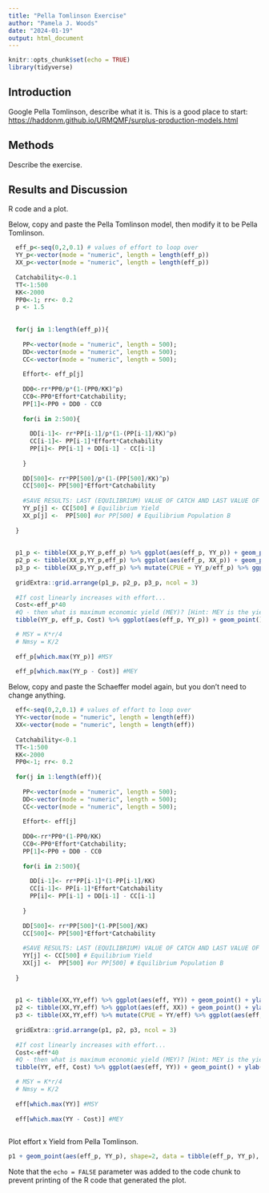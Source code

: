 ```yaml
---
title: "Pella Tomlinson Exercise"
author: "Pamela J. Woods"
date: "2024-01-19"
output: html_document
---
```


```r
knitr::opts_chunk$set(echo = TRUE)
library(tidyverse)
```

## Introduction

Google Pella Tomlinson, describe what it is. This is a good place to start: <https://haddonm.github.io/URMQMF/surplus-production-models.html>

## 

## Methods

Describe the exercise.

## Results and Discussion

R code and a plot.

Below, copy and paste the Pella Tomlinson model, then modify it to be Pella Tomlinson.

```r
  eff_p<-seq(0,2,0.1) # values of effort to loop over
  YY_p<-vector(mode = "numeric", length = length(eff_p))
  XX_p<-vector(mode = "numeric", length = length(eff_p))
  
  Catchability<-0.1
  TT<-1:500
  KK<-2000
  PP0<-1; rr<- 0.2
  p <- 1.5
  
  
  for(j in 1:length(eff_p)){
    
    PP<-vector(mode = "numeric", length = 500); 
    DD<-vector(mode = "numeric", length = 500);
    CC<-vector(mode = "numeric", length = 500); 
    
    Effort<- eff_p[j] 
    
    DD0<-rr*PP0/p*(1-(PP0/KK)^p)
    CC0<-PP0*Effort*Catchability; 
    PP[1]<-PP0 + DD0 - CC0
    
    for(i in 2:500){ 
      
      DD[i-1]<- rr*PP[i-1]/p*(1-(PP[i-1]/KK)^p)
      CC[i-1]<- PP[i-1]*Effort*Catchability
      PP[i]<- PP[i-1] + DD[i-1] - CC[i-1]
      
    } 
    
    DD[500]<- rr*PP[500]/p*(1-(PP[500]/KK)^p)
    CC[500]<- PP[500]*Effort*Catchability
    
    #SAVE RESULTS: LAST (EQUILIBRIUM) VALUE OF CATCH AND LAST VALUE OF POPULATION 
    YY_p[j] <- CC[500] # Equilibrium Yield
    XX_p[j] <-  PP[500] #or PP[500] # Equilibrium Population B
    
  }
  
  
  p1_p <- tibble(XX_p,YY_p,eff_p) %>% ggplot(aes(eff_p, YY_p)) + geom_point() + ylab("Yield") + xlab( "Effort")
  p2_p <- tibble(XX_p,YY_p,eff_p) %>% ggplot(aes(eff_p, XX_p)) + geom_point() + ylab("Population B") + xlab( "Effort")
  p3_p <- tibble(XX_p,YY_p,eff_p) %>% mutate(CPUE = YY_p/eff_p) %>% ggplot(aes(eff_p, CPUE)) + geom_point() + xlab("Effort") 
  
  gridExtra::grid.arrange(p1_p, p2_p, p3_p, ncol = 3)
  
  #If cost linearly increases with effort...
  Cost<-eff_p*40
  #Q - then what is maximum economic yield (MEY)? [Hint: MEY is the yield with the greatest profit; that is, the greatest difference between Yield and cost]
  tibble(YY_p, eff_p, Cost) %>% ggplot(aes(eff_p, YY_p)) + geom_point() + ylab("Yield") + xlab("Effort") + geom_point(aes(eff_p, Cost), shape = 2)

  # MSY = K*r/4
  # Nmsy = K/2
  
  eff_p[which.max(YY_p)] #MSY
  
  eff_p[which.max(YY_p - Cost)] #MEY
```

Below, copy and paste the Schaeffer model again, but you don't need to change anything.

```r
  eff<-seq(0,2,0.1) # values of effort to loop over
  YY<-vector(mode = "numeric", length = length(eff))
  XX<-vector(mode = "numeric", length = length(eff))
  
  Catchability<-0.1
  TT<-1:500
  KK<-2000
  PP0<-1; rr<- 0.2
  
  for(j in 1:length(eff)){
    
    PP<-vector(mode = "numeric", length = 500); 
    DD<-vector(mode = "numeric", length = 500);
    CC<-vector(mode = "numeric", length = 500); 
    
    Effort<- eff[j] 
    
    DD0<-rr*PP0*(1-PP0/KK)
    CC0<-PP0*Effort*Catchability; 
    PP[1]<-PP0 + DD0 - CC0
    
    for(i in 2:500){ 
      
      DD[i-1]<- rr*PP[i-1]*(1-PP[i-1]/KK)
      CC[i-1]<- PP[i-1]*Effort*Catchability
      PP[i]<- PP[i-1] + DD[i-1] - CC[i-1]
      
    } 
    
    DD[500]<- rr*PP[500]*(1-PP[500]/KK)
    CC[500]<- PP[500]*Effort*Catchability
    
    #SAVE RESULTS: LAST (EQUILIBRIUM) VALUE OF CATCH AND LAST VALUE OF POPULATION 
    YY[j] <- CC[500] # Equilibrium Yield
    XX[j] <-  PP[500] #or PP[500] # Equilibrium Population B
    
  }
  
  
  p1 <- tibble(XX,YY,eff) %>% ggplot(aes(eff, YY)) + geom_point() + ylab("Yield") + xlab( "Effort")
  p2 <- tibble(XX,YY,eff) %>% ggplot(aes(eff, XX)) + geom_point() + ylab("Population B") + xlab( "Effort")
  p3 <- tibble(XX,YY,eff) %>% mutate(CPUE = YY/eff) %>% ggplot(aes(eff, CPUE)) + geom_point() + xlab("Effort") 
  
  gridExtra::grid.arrange(p1, p2, p3, ncol = 3)
  
  #If cost linearly increases with effort...
  Cost<-eff*40
  #Q - then what is maximum economic yield (MEY)? [Hint: MEY is the yield with the greatest profit; that is, the greatest difference between Yield and cost]
  tibble(YY, eff, Cost) %>% ggplot(aes(eff, YY)) + geom_point() + ylab("Yield") + xlab("Effort") + geom_point(aes(eff, Cost), shape = 2)

  # MSY = K*r/4
  # Nmsy = K/2
  
  eff[which.max(YY)] #MSY
  
  eff[which.max(YY - Cost)] #MEY
  
```

Plot effort x Yield from Pella Tomlinson.

```r
p1 + geom_point(aes(eff_p, YY_p), shape=2, data = tibble(eff_p, YY_p), color = 'red' )
```

Note that the `echo = FALSE` parameter was added to the code chunk to prevent printing of the R code that generated the plot.
